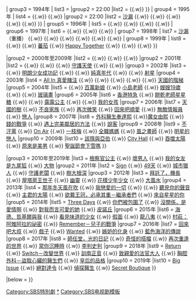 {{Navbox
|name    = SBS特別劇
|titlestyle   = background-color:#25a7ed;
|title   = [[file:Seoul_Broadcasting_System_logo.svg|50px|link=SBS株式會社]] [[SBS水木連續劇|{{color|white|水木連續劇}}]]
|state = <includeonly>collapsed</includeonly>
|belowstyle = background:#25a7ed;
|groupstyle = background-color:#25a7ed;
|group1  = 1992年至1999年
|list1   = {{Navbox subgroup
|groupstyle = background-color:#98dbff;
| group1 = 1992年
| list1  = {{Navbox|child
|groupstyle = background-color:#98dbff;
|group1 = 21:00
|list1  = {{link-ko|八字合，有姻緣|궁합이 맞습니다}} {{.w}} {{link-ko|親愛的你 (韓國電視劇)|사랑하는 당신|親愛的你}} 
|group2 = 22:00
|list2  = {{link-ko|有心草|유심초 (드라마)}} 
}}
| group2 = 1993年
| list2  = {{Navbox|child
|groupstyle = background-color:#98dbff;
|group1 = 21:00
|list1  = {{link-ko|漢江布穀鳥|한강 뻐꾸기}} {{.w}} {{link-ko|親愛的其他人|친애하는 기타 여러분}} 
}}
| group3 = 1994年
| list3  = {{Navbox|child
|groupstyle = background-color:#98dbff;
|group1 = 21:00
|list1  = {{link-ko|那男人的活法|이 남자가 사는 법}} {{.w}} {{link-ko|喜歡怎麼辦|좋은걸 어떡해 (1994년 드라마)}} 
|group2 = 22:00
|list2  = {{link-ko|那男人的活法|이 남자가 사는 법}} {{.w}} {{link-ko|沒有愛 (韓國電視劇)|사랑은 없다|沒有愛}} 
}}
| group4 = 1995年
| list4  = {{Navbox|child
|groupstyle = background-color:#98dbff;
|group1 = 21:00
|list1  = {{link-ko|首爾夜想曲|서울 야상곡}} {{.w}} {{link-ko|愛是藍色|사랑은 블루}} {{.w}} {{link-ko|我們的藤蔓|우리들의 넝쿨}} {{.w}} {{link-ko|天長地久 (韓國電視劇)|다시 만날 때까지|天長地久}}
|group2 = 22:00
|list2  = [[沙漏 (電視劇)|沙漏]] {{.w}} {{link-ko|天長地久 (韓國電視劇)|다시 만날 때까지|天長地久}} {{.w}} {{link-ko|車神傳說 (韓國電視劇)|아스팔트 사나이|車神傳說}} {{.w}} {{link-ko|神秘的鏡子|신비의 거울속으로}} {{.w}} {{link-ko|墮落天使 (韓國電視劇)|째즈 (드라마)|墮落天使}} {{.w}} {{link-ko|海冰 (電視劇)|해빙 (1995년 드라마)|海冰}}
}}
| group5 = 1996年
| list5  = {{link-ko|愛情的名字|사랑의 이름으로 (드라마)}} {{.w}} {{link-ko|盜賊 (電視劇)|도둑 (드라마)|盜賊}} {{.w}} {{link-ko|男子大探險|남자대탐험}} {{.w}} {{link-ko|八月的新娘|8월의 신부}} {{.w}} {{link-ko|兄弟之江|형제의 강}} 
| group6 = 1997年
| list6  = {{link-ko|天橋風雲|모델 (드라마)}} {{.w}} {{link-ko|玫瑰的眼淚|장미의 눈물}} {{.w}} {{link-ko|蝸牛 (電視劇)|달팽이 (드라마)|蝸牛}} {{.w}} {{link-ko|白色聖誕節 (1997年電視劇)|화이트 크리스마스 (1997년 드라마)|白色聖誕節}}
| group7 = 1998年
| list7  = [[沙漏 (電視劇)|沙漏]]（重播） {{.w}} {{link-ko|舊愛的影子|옛사랑의 그림자}} {{.w}} {{link-ko|我心盪漾|내 마음을 뺏어봐}} {{.w}} {{link-ko|Mr.Q|미스터Q}} {{.w}} {{link-ko|洪吉童 (1998年電視劇)|홍길동 (드라마)|洪吉童}} {{.w}} {{link-ko|熱血刑事|승부사}} {{.w}} {{link-ko|硬漢 (電視劇)|단단한 놈|硬漢}}
| group8 = 1999年
| list8  = {{link-ko|波濤上的家|파도위의 집}} {{.w}} {{link-ko|青春陷阱|청춘의 덫 (1999년 드라마)}} {{.w}} [[蕃茄 (韓國電視劇)|蕃茄]] {{.w}} [[Happy Together (SBS)|Happy Together]] {{.w}} {{link-ko|Queen (電視劇)|퀸 (드라마)|Queen}} {{.w}} {{link-ko|Crystal (電視劇)|크리스탈 (드라마)|Crystal}} {{.w}} {{link-ko|TV電影 Love Story|TV영화 러브스토리}}
}}

|group2  = 2000年至2009年
|list2   = {{Navbox subgroup
|groupstyle = background-color:#98dbff;
| group1 = 2000年
| list1  = [[火花 (电视劇)|火花]] {{.w}} {{link-ko|爆米花 (電視劇)|팝콘 (드라마)|爆米花}} {{.w}} {{link-ko|警察特攻隊|경찰 특공대}} {{.w}} {{link-ko|茱麗葉的男人|줄리엣의 남자}} {{.w}} {{lk|女人萬歲 (2000年電視劇)|여자만세 (2000년 드라마)|女人萬歲}}
|group2 = 2001年
|list2  = {{link-ko|順子 (電視劇)|순자 (드라마)|順子}} {{.w}} {{link-ko|美麗的日子 (電視劇)|아름다운 날들|美麗的日子}} {{.w}} {{link-ko|律師事務所 (電視劇)|로펌 (드라마)|律師事務所}} {{.w}} [[守護天使 (電視劇)|守護天使]] {{.w}} {{link-ko|神話 (2001年電視劇)|신화 (드라마)|神話}} {{.w}} {{link-ko|鋼琴 (電視劇)|피아노 (2001년 드라마)|鋼琴}}
|group3 = 2002年
|list3  = {{link-ko|正在戀愛中|지금은 연애중}} {{.w}} [[明朗少女成功記]] {{.w}} {{link-ko|壞女人們|나쁜 여자들}} {{.w}} [[純真年代 (韓國電視劇)|純真年代]] {{.w}} {{link-ko|情 (2002年電視劇)|정 (2002년 드라마)|情}} {{.w}} [[射星]]
|group4 = 2003年
|list4  = [[All In 真愛賭注]] {{.w}} {{link-ko|愛在酒鄉|술의 나라}} {{.w}} {{link-ko|仙女與騙子|선녀와 사기꾼}} {{.w}} {{link-ko|窈窕淑女 (電視劇)|요조숙녀|窈窕淑女}} {{.w}} {{link-ko|命運的搏擊|때려}} {{.w}} [[天國的階梯]]
|group5 = 2004年
|list5  = {{link-ko|陽光照射|햇빛 쏟아지다}} {{.w}} [[百萬新娘]] {{.w}} [[小島老師]] {{.w}} [[嫂嫂19歲]] {{.w}} {{link-ko|當男人戀愛時 (2004年電視劇)|남자가 사랑할 때 (2004년 드라마)|當男人戀愛時}} {{.w}} [[玻璃畫 (電視劇)|玻璃畫]]
|group6 = 2005年
|list6  = [[香港特急]] {{.w}} [[餅乾老師星星糖]] {{.w}} {{link-ko|重返單身|돌아온 싱글}} {{.w}} [[露露公主]] {{.w}} {{link-ko|愛需要奇蹟|사랑은 기적이 필요해}} {{.w}} [[我的女孩]]
|group7 = 2006年
|list7  = [[天國的樹]] {{.w}} [[不良家族]] {{.w}} [[再次微笑]] {{.w}} [[回來吧順愛]] {{.w}} [[無敵情報員]] {{.w}} [[戀人 (電視劇)|戀人]]
|group8 = 2007年
|list8  = [[外科醫生奉達熙]] {{.w}}[[魔女由熙]] {{.w}} [[錢的戰爭]] {{.w}} [[遇上完美鄰居的方法]] {{.w}} [[說客 (電視劇)|說客]]
|group9 = 2008年
|list9  = [[不汗黨]] {{.w}} [[On Air]] {{.w}} [[一枝梅]] {{.w}} [[全職媽媽 (電視劇)|全職媽媽]] {{.w}} [[風之畫師]] {{.w}} [[明星的戀人]]
|group10 = 2009年
|list10  = [[該隱與亞伯 (電視劇)|該隱與亞伯]] {{.w}} [[熟女辛市長|City Hall]] {{.w}} [[吞噬太陽]] {{.w}} [[原來是美男 (韓國電視劇)|原來是美男]] {{.w}} [[聖誕節會下雪嗎]] 
}}

|group3  = 2010年至2019年
|list3   = {{Navbox subgroup
|groupstyle = background-color:#98dbff;
| group1 = 2010年
|list1  = [[婦產科 (電視劇)|婦產科]] {{.w}} [[檢察官公主]] {{.w}} [[壞男人]] {{.w}} [[我的女友是九尾狐]] {{.w}} [[大物]]
|group2 = 2011年
|list2  = [[Sign (韓國電視劇)|Sign]] {{.w}} [[49天]] {{.w}} [[城市獵人 (韓國電視劇)|城市獵人]] {{.w}} [[守護老闆]] {{.w}} [[樹大根深]]
|group3 = 2012年
|list3  = [[拜託了，機長]] {{.w}} [[屋塔房王世子]] {{.w}} [[幽靈 (韓國電視劇)|幽靈]] {{.w}} [[花樣少年少女 (2012年電視劇)|花樣少年少女]] {{.w}} [[大風水]]
|group4 = 2013年
|list4  = [[那年冬天風在吹]] {{.w}} [[我戀愛的一切]] {{.w}} {{link-ko|案件編號113|사건번호 113}} {{.w}} [[聽見你的聲音]] {{.w}} [[主君的太陽]] {{.w}} [[繼承者們|欲戴王冠，必承其重－繼承者們]] {{.w}} [[來自星星的你]]
|group5 = 2014年
|list5  = [[Three Days]] {{.w}} [[你們被包圍了]] {{.w}} [[沒關係，是愛情啊]] {{.w}} [[對我而言可愛的她]] {{.w}} [[皮諾丘 (電視劇)|皮諾丘]]
|group6 = 2015年
|list6  = [[海德、哲基爾與我]] {{.w}} [[看見味道的少女]] {{.w}} [[假面 (電視劇)|假面]] {{.w}} [[龍八夷]] {{.w}} [[村莊：阿雉阿拉的祕密]] {{.w}} [[Remember－兒子的戰爭]]
|group7 = 2016年
|list7  = [[回來吧大叔]] {{.w}} [[戲子 (電視劇)|戲子]] {{.w}} [[Wanted]] {{.w}} [[嫉妒的化身]] {{.w}} [[藍色海洋的傳說]]
|group8 = 2017年
|list8  = [[師任堂，光的日記]] {{.w}} [[奇怪的搭檔]] {{.w}} [[再次重逢的世界 (電視劇)|再次重逢的世界]] {{.w}} [[當你沉睡時]] {{.w}} [[李判史判]]
|group9 = 2018年
|list9  = [[Return (韓國電視劇)|Return]] {{.w}} [[Switch－改變世界]] {{.w}} [[訓南正音]] {{.w}} [[致親愛的法官大人]] {{.w}} [[胸腔外科－盜取心臟的醫生們]] {{.w}} [[皇后的品格]]
|group10 = 2019年
|list10  = [[Big Issue]] {{.w}} [[絕對達令 (韓國電視劇)|絕對達令]] {{.w}} [[偵探醫生]] {{.w}} [[Secret Boutique]] 
}}

|below = {{color|white|2001年至2019年間，此時段的劇集稱為Drama Special。}}
}}
<includeonly>[[Category:SBS特別劇]]</includeonly>
<noinclude>
[[Category:SBS特別劇|*]]
[[Category:SBS电视剧模板]]
</noinclude>